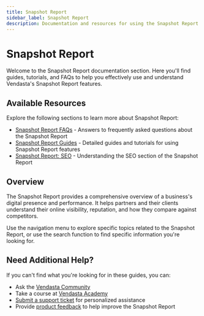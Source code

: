 ```yaml
---
title: Snapshot Report
sidebar_label: Snapshot Report
description: Documentation and resources for using the Snapshot Report
---
```


# Snapshot Report

Welcome to the Snapshot Report documentation section. Here you'll find guides, tutorials, and FAQs to help you effectively use and understand Vendasta's Snapshot Report features.

## Available Resources

Explore the following sections to learn more about Snapshot Report:

- [Snapshot Report FAQs](/snapshot-report/faqs) - Answers to frequently asked questions about the Snapshot Report
- [Snapshot Report Guides](/snapshot-report/guides) - Detailed guides and tutorials for using Snapshot Report features
- [Snapshot Report: SEO](/snapshot-report/seo) - Understanding the SEO section of the Snapshot Report

## Overview

The Snapshot Report provides a comprehensive overview of a business's digital presence and performance. It helps partners and their clients understand their online visibility, reputation, and how they compare against competitors.

Use the navigation menu to explore specific topics related to the Snapshot Report, or use the search function to find specific information you're looking for.

## Need Additional Help?

If you can't find what you're looking for in these guides, you can:

- Ask the [Vendasta Community](https://www.facebook.com/groups/vendasta)
- Take a course at [Vendasta Academy](https://academy.vendasta.com/)
- [Submit a support ticket](/requests/new) for personalized assistance
- Provide [product feedback](https://roadmap.vendasta.com) to help improve the Snapshot Report